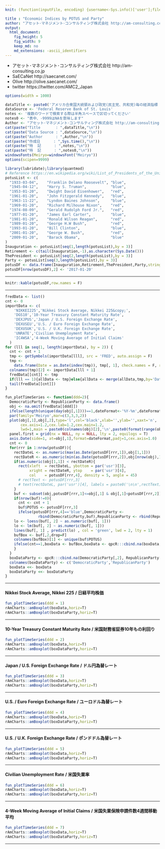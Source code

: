 ```yaml
---
knit: (function(inputFile, encoding) {username<-Sys.info()['user'];fileName<-'defaultPath.csv';pathToFile <-paste0('C:/Users/', username,'/Desktop/pathToCSV/');setwd(pathToFile);buf0<-read.csv(fileName,header = F,skip = 0,stringsAsFactor = F,check.names = F,fileEncoding = 'utf-8');timeStamp<-format(Sys.time(),'%Y%m%d%H%M%S');rmarkdown::render(inputFile, encoding = encoding, output_file = paste0('C:/Users/',username,buf0[2,1],'charts/','am-consulting.co.jp-POTUS.html')) })

title : "Economic Indices by POTUS and Party"
author: "アセット･マネジメント･コンサルティング株式会社 http://am-consulting.co.jp"
output: 
  html_document:
    fig_height: 5
    fig_width: 9
    keep_md: no
    md_extensions: -ascii_identifiers 
---
```

<link href="http://knowledgevault.saecanet.com/components/rmarkdown-html.css" rel="stylesheet"> 
<style>
.main-container {
	max-width: 900px;
	margin-left: auto;
	margin-right: auto;
}

table{
 white-space: nowrap;
}
</style>

- アセット･マネジメント･コンサルティング株式会社 http://am-consulting.co.jp
- SaECaNet http://saecanet.com/
- Olive http://olive.saecanet.com/
- twitter https://twitter.com/AMC2_Japan

```r
options(width = 1000)
```

```r
dataTitle <- paste0('アメリカ合衆国大統領および政党(民主党、共和党)毎の経済指標 - 日経平均株価,10年もの米国債利回り,ドル円為替レート,ユーロドル為替レート,ポンドドル為替レート,米国失業率,米国失業保険申請件数4週間移動平均')
dataSource <- 'Federal Reserve Bank of St. Louis'
notes <- '複数のワードで検索する際は半角スペースで区切ってください'
notes0 <- "表中、-9999はNAを意味します"
Author <- "アセット･マネジメント･コンサルティング株式会社 http://am-consulting.co.jp"
cat(paste("Title       : ",dataTitle,"\n"))
cat(paste("Data Source : ",dataSource,"\n"))
cat(paste("Author      : ",Author,"\n"))
cat(paste("作成日      : ",Sys.time(),"\n"))
cat(paste("特  記      : ",notes,"\n"))
cat(paste("特  記      : ",notes0,"\n"))
windowsFonts(Meiryo=windowsFont("Meiryo"))
options(scipen=9999)
```

```r
library(lubridate);library(quantmod)
# Reference https://en.wikipedia.org/wiki/List_of_Presidents_of_the_United_States
potusList <- c(
  "1933-03-04",    "Franklin Delano Roosevelt", "blue",
  "1945-04-12",    "Harry S. Truman",           "blue",
  "1953-01-20",    "Dwight David Eisenhower",   "red",
  "1961-01-20",    "John Fitzgerald Kennedy",   "blue",
  "1963-11-22",    "Lyndon Baines Johnson",     "blue",
  "1969-01-20",    "Richard Milhouse Nixon",    "red",
  "1974-08-09",    "Gerald Rudolph Ford Jr.",   "red",
  "1977-01-20",    "James Earl Carter",         "blue",
  "1981-01-20",    "Ronald Wilson Reagan",      "red",
  "1989-01-20",    "George H.W Bush",           "red",
  "1993-01-20",    "Bill Clinton",              "blue",
  "2001-01-20",    "George W. Bush",            "red",
  "2009-01-20",    "Barack Obama",              "blue"
)
Inauguration <- potusList[seq(1,length(potusList),by = 3)]
Retirement <- c(tail(Inauguration,-1),as.character(Sys.Date()))
ThePresident <- potusList[seq(2,length(potusList),by = 3)]
Party <- potusList[seq(3,length(potusList),by = 3)]
potusDF <- data.frame(Inauguration,Retirement,ThePresident,Party,stringsAsFactors = F,check.names = F)
potusDF[nrow(potusDF),2] <- '2017-01-20'
```

***

```r
knitr::kable(potusDF,row.names = F)
```

***

```r
fredData <- list()
cnt <- 0
importData <- c(
    'NIKKEI225','Nikkei Stock Average, Nikkei 225&copy;',
    'DGS10','10-Year Treasury Constant Maturity Rate',
    'DEXJPUS','Japan / U.S. Foreign Exchange Rate',
    'DEXUSEU','U.S. / Euro Foreign Exchange Rate',
    'DEXUSUK','U.S. / U.K. Foreign Exchange Rate',
    'UNRATE','Civilian Unemployment Rate',
    'IC4WSA','4-Week Moving Average of Initial Claims'
  )
for (lll in seq(1, length(importData), by = 2)) {
  cnt <- cnt + 1
  tmp <- getSymbols(importData[lll], src = 'FRED', auto.assign = F)
  tmp <-
    data.frame(Date = as.Date(index(tmp)), tmp[, 1], check.names = F, row.names = NULL, stringsAsFactors = F)
  colnames(tmp)[2] <- importData[lll + 1]
  fredData[[cnt]] <- tmp
  if(lll == 1){allData <- tmp}else{allData <- merge(allData,tmp,by='Date',all = T)}
  tail(fredData[[cnt]])
}
```

```r
fun_plotTimeSeries <- function(ddd=2){
  DemocraticParty <- RepublicanParty <- data.frame()
  obj <- na.omit(fredData[[ddd]])
  ifelse(length(unique(day(obj[,1])))==1,dateFormat<-'%Y-%m',dateFormat<-'%Y-%m-%d')
  par(family='Meiryo',mar=c(3,3,3,2))
  plot(obj[,1],obj[,2],type='l',col='black',xlab='',ylab='',xaxt='n',
       cex.axis=1.2,cex.lab=1.2,cex.main=1.2,
       lwd=1,main = paste0(colnames(obj)[2],'\n',paste0(format(range(obj[,1]),dateFormat),collapse = '~')))
  panel.first = grid(nx = NULL, ny = NULL, lty = 2, equilogs = T)
  axis.Date(side=1, at=obj[,1],format=dateFormat,padj=1,cex.axis=1.0)  
  cnt <- 0
  for(rrr in 1:nrow(potusDF)){
    rectDateL <- as.numeric(max(as.Date(potusDF[rrr,1]),obj[1,1]))
    rectDateR <- as.numeric(min(as.Date(potusDF[rrr,2]),obj[nrow(obj),1]))
    if(as.numeric(obj[1,1]) < rectDateR){
      rect(xleft  = rectDateL, ybottom = par('usr')[3], 
           xright = rectDateR, ytop    = par('usr')[4], 
           col    = potusDF[rrr,4], density = 5, angle = 45)
      # rectText <- potusDF[rrr,3]
      # text(rectDateL, par('usr')[4], labels = paste0('\n\n',rectText), pos = 4)
    }
    buf <- subset(obj,potusDF[rrr,1]<=obj[,1] & obj[,1]<potusDF[rrr,2])
    if(nrow(buf)!=0){
      cnt <- cnt + 1
      buf$POTUS <- potusDF[rrr,3]
      ifelse(potusDF[rrr,4]=='blue',DemocraticParty <- 
               rbind(DemocraticParty,buf),RepublicanParty <- rbind(RepublicanParty,buf))
    lo <- loess(buf[, 2] ~ as.numeric(buf[, 1])) 
    lo <- lm(buf[, 2] ~ as.numeric(buf[, 1])) 
    lines(buf[, 1] , predict(lo) , col = 'green', lwd = 2, lty = 1)
    bufBox <- buf[,2,drop=F]
    colnames(bufBox)[1] <- unique(buf$POTUS)
    ifelse(cnt==1,boxData <- bufBox,boxData <- qpcR:::cbind.na(boxData, bufBox))
    }
  }
  boxDataParty <- qpcR:::cbind.na(DemocraticParty[,2], RepublicanParty[,2])
  colnames(boxDataParty) <- c('DemocraticParty','RepublicanParty')
  boxData <<- boxData
  boxDataParty <<- boxDataParty
}  
```

***
#### Nikkei Stock Average, Nikkei 225 / 日経平均株価

```r
fun_plotTimeSeries(ddd = 1)
rAmCharts::amBoxplot(boxData,horiz=T)
rAmCharts::amBoxplot(boxDataParty,horiz=T)
```

***
#### 10-Year Treasury Constant Maturity Rate / 米国財務省証券10年もの利回り

```r
fun_plotTimeSeries(ddd = 2)
rAmCharts::amBoxplot(boxData,horiz=T)
rAmCharts::amBoxplot(boxDataParty,horiz=T)
```

***
#### Japan / U.S. Foreign Exchange Rate / ドル円為替レート

```r
fun_plotTimeSeries(ddd = 3)
rAmCharts::amBoxplot(boxData,horiz=T)
rAmCharts::amBoxplot(boxDataParty,horiz=T)
```

***
#### U.S. / Euro Foreign Exchange Rate / ユーロドル為替レート

```r
fun_plotTimeSeries(ddd = 4)
rAmCharts::amBoxplot(boxData,horiz=T)
rAmCharts::amBoxplot(boxDataParty,horiz=T)
```
***
#### U.S. / U.K. Foreign Exchange Rate / ポンドドル為替レート

```r
fun_plotTimeSeries(ddd = 5)
rAmCharts::amBoxplot(boxData,horiz=T)
rAmCharts::amBoxplot(boxDataParty,horiz=T)
```
***
#### Civilian Unemployment Rate / 米国失業率

```r
fun_plotTimeSeries(ddd = 6)
rAmCharts::amBoxplot(boxData,horiz=T)
rAmCharts::amBoxplot(boxDataParty,horiz=T)
```
***
#### 4-Week Moving Average of Initial Claims / 米国失業保険申請件数4週間移動平均

```r
fun_plotTimeSeries(ddd = 7)
rAmCharts::amBoxplot(boxData,horiz=T)
rAmCharts::amBoxplot(boxDataParty,horiz=T)
```

***

<script>
  (function(i,s,o,g,r,a,m){i['GoogleAnalyticsObject']=r;i[r]=i[r]||function(){
  (i[r].q=i[r].q||[]).push(arguments)},i[r].l=1*new Date();a=s.createElement(o),
  m=s.getElementsByTagName(o)[0];a.async=1;a.src=g;m.parentNode.insertBefore(a,m)
  })(window,document,'script','https://www.google-analytics.com/analytics.js','ga');

  ga('create', 'UA-3077339-5', 'auto');
  ga('send', 'pageview');

</script>